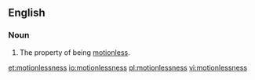 ==English==
===Noun===
{{en-noun|-}}

#The property of being [[motionless]].

[[et:motionlessness]]
[[io:motionlessness]]
[[pl:motionlessness]]
[[vi:motionlessness]]